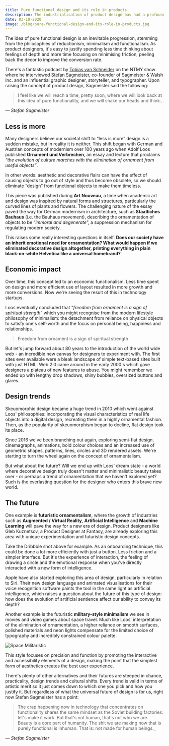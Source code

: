 ```yaml
---
title: Pure functional design and its role in products
description: The industrialisation of product design has had a profound impact on the modern interpretation of design.
date: 03-10-2020
image: /blog/pure-functional-design-and-its-role-in-products.jpg
---
```


The idea of pure functional design is an inevitable progression, stemming from the philosophies of reductionism, minimalism and functionalism. As product designers, it's easy to justify spending less time thinking about feelings of depth and more time focusing on minimising friction, peeling back the decor to improve the conversion rate.

There's a fantastic podcast by [Tobias van Schneider](https://medium.com/u/7ee29b787e9) on the NTMY show where he interviewed [Stefan Sagmeister](https://medium.com/u/8832298ced71), co-founder of Sagmeister & Walsh Inc. and an influential graphic designer, storyteller, and typographer. Upon raising the concept of product design, Sagmeister said the following:

> I feel like we will reach a time, pretty soon, where we will look back at this idea of pure functionality, and we will shake our heads and think...

_— Stefan Sagmeister_

## Less is more

Many designers believe our societal shift to “less is more” design is a sudden mistake, but in reality it is neither. This shift began with German and Austrian concepts of modernism over 100 years ago when Adolf Loos published **Ornament und Verbrechen**, an essay and lecture that proclaims _“the evolution of culture marches with the elimination of ornament from useful objects”_.

In other words: aesthetic and decorative flairs can have the effect of causing objects to go out of style and thus become obsolete, so we should eliminate “design” from functional objects to make them timeless.

This piece was published during **Art Nouveau**, a time when academic art and design was inspired by natural forms and structures, particularly the curved lines of plants and flowers. The challenging nature of the essay paved the way for German modernism in architecture, such as **Staatliches Bauhaus** (i.e. the Bauhaus movement), describing the ornamentation of objects to be “_immoral and degenerate_”, a suppression mechanism for regulating modern society.

This raises some really interesting questions in itself. **Does our society have an inherit emotional need for ornamentation? What would happen if we eliminated decorative design altogether, printing everything in plain black-on-white Helvetica like a universal homebrand?**

## Economic impact

Over time, this concept led to an economic functionalism. Less time spent on design and more efficient use of layout resulted in more growth and more conversions. Now we're seeing the result of this in technology startups.

Loos eventually concluded that “_freedom from ornament is a sign of spiritual strength_” which you might recognise from the modern lifestyle philosophy of minimalism: the detachment from reliance on physical objects to satisfy one's self-worth and the focus on personal being, happiness and relationships.

> Freedom from ornament is a sign of spiritual strength

But let's jump forward about 80 years to the introduction of the world wide web - an incredible new canvas for designers to experiment with. The first sites ever available were a bleak landscape of simple text-based sites built with just HTML. Web 2.0 came around in the early 2000's which gave designers a plateau of new features to abuse. You might remember we ended up with lengthy drop shadows, shiny bubbles, oversized buttons and glares.

## Design trends

Skeuomorphic design became a huge trend in 2010 which went against Loos' philosophies: incorporating the visual characteristics of real life objects into a digital design, recreating them in a highly ornamental fashion. Then, as the popularity of skeuomorphism began to decline, flat design took its place.

Since 2016 we've been branching out again, exploring semi-flat design, cinemagraphs, animations, bold colour choices and an increased use of geometric shapes, patterns, lines, circles and 3D rendered assets. We're starting to turn the wheel again on the concept of ornamentalism.

But what about the future? Will we end up with Loos' dream state - a world where decorative design truly doesn't matter and minimalistic beauty takes over - or perhaps a trend of ornamentation that we haven't explored yet? Such is the everlasting question for the designer who enters this brave new world.

## The future

One example is **futuristic ornamentalism**, where the growth of industries such as **Augmented / Virtual Reality**, **Artificial Intelligence** and **Machine Learning** will pave the way for a new era of design. Product designers like Gleb Kuznetsov, a Product Designer at Fantasy, are already exploring this area with unique experimentation and futuristic design concepts.

<Dribbble shot={3245416} />

Take the Dribbble shot above for example. As an onboarding technique, this could be done a lot more efficiently with just a button. Less friction and a simpler interface. But it's the experience of interaction, the feeling of drawing a circle and the emotional response when you've directly interacted with a new form of intelligence.

<Dribbble shot={3546148} />

Apple have also started exploring this area of design, particularly in relation to Siri. Their new design language and animated visualisations for their voice recognition software paints the tool in the same light as artificial intelligence, which raises a question about the future of this type of design: how does the evolution of artificial sentience affect our ability to convey its depth?

Another example is the futuristic **military-style minimalism** we see in movies and video games about space travel. Much like Loos' interpretation of the elimination of ornamentation, a higher reliance on smooth surfaces, polished materials and neon lights compensate for the limited choice of typography and incredibly constrained colour palette.

![Space Militaristic](/images/blog/military.png)

This style focuses on precision and function by promoting the interactive and accessibility elements of a design, making the point that the simplest form of aesthetics creates the best user experience.

There's plenty of other alternatives and their futures are steeped in chance, practicality, design trends and cultural shifts. Every trend is valid in terms of artistic merit so it just comes down to which one you pick and how you justify it. But regardless of what the universal future of design is for us, right now Stefan Sagmeister has a point:

> The crap happening now in technology that concentrates on functionality shares the same mindset as the Soviet building factories: let's make it work. But that's not human, that's not who we are. Beauty is a core part of humanity. The shit we are making now that is purely functional is inhuman. That is: not made for human beings.\_

_— Stefan Sagmeister_
